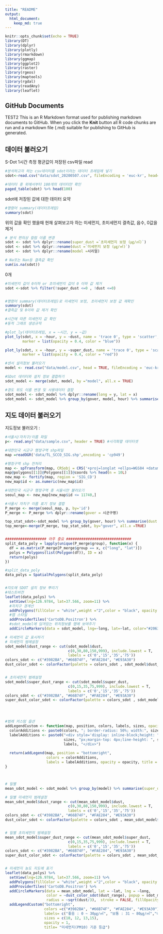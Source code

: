 ```yaml
---
title: "README"
output: 
  html_document:
    keep_md: true
---
```



```r
knitr::opts_chunk$set(echo = TRUE)
library(DT)
library(dplyr)
library(plotly)
library(rmarkdown)
library(ggmap)
library(ggplot2)
library(raster)
library(rgeos)
library(maptools)
library(rgdal)
library(readAny)
library(leaflet)


```

## GitHub Documents
TEST2
This is an R Markdown format used for publishing markdown documents to GitHub. When you click the **Knit** button all R code chunks are run and a markdown file (.md) suitable for publishing to GitHub is generated.

## 데이터 불러오기

S-Dot 1시간 측정 평균값이 저장된 csv파일 read
```r
#분석하고자 하는 csv데이터를 sdot이라는 데이터 프레임에 넣기 
sdot<-read.csv("data/sdot_20200507.csv", fileEncoding = 'euc-kr', head=TRUE, check.names=FALSE) 

```


```r

#데이터 중 위에서부터 100개의 데이터만 확인
paged_table(sdot) %>% head(100)
```



sdot에 저장된 값에 대한 데이터 요약 
```r
#명령어 summary(데이터프레임)
summary(sdot) 
```
위의 값을 확인 했을때 현재 살펴보고자 하는 미세먼지, 초미세먼지 결측값, 음수, 0값을 제거 

```r
# 분석 편의상 컬럼 이름 변경 
sdot <- sdot %>% dplyr::rename(super_dust =`초미세먼지 보정 (㎍/㎥)`)
sdot <- sdot %>% dplyr::rename(dust =`미세먼지 보정 (㎍/㎥)`)
sdot <- sdot %>% dplyr::rename(model =시리얼)

# Na또는 Nan등 결측값 확인 
sum(is.na(sdot)) 

```
0개 

```r
#미세먼지 값이 0이하 or 초미세먼지 값이 0 이하 값 제거
sdot <-sdot %>% filter(!super_dust <=0 , !dust <=0)


#명령어 summary(데이터프레임)로 미세먼지 보정, 초미세먼지 보정 값 재확인 
summary(sdot) 
#결측값 및 0이하 값 제거 확인
```

```r
#시간에 따른 미세먼지 값 확인 
#동적 그래프 생성규칙 

#plot_ly(데이터프레임, x = ~시간, y = ~값)
plot_ly(sdot, x = ~hour, y = ~dust, name = 'trace 0', type = 'scatter', mode = 'markers',
        marker = list(opacity = 0.4, color = "blue"))

plot_ly(sdot, x = ~hour, y = ~super_dust, name = 'trace 0', type = 'scatter', mode = 'markers',
        marker = list(opacity = 0.4, color = "red"))


```


```r
#센서 설치정보 불러오기 
model <- read.csv("data/model.csv", head = TRUE, fileEncoding = 'euc-kr')

#SDot 데이터와 설치 정보 결합하기 
sdot_model <- merge(sdot, model, by ="model", all.x = TRUE)

#경도 위도 이름 변경 및 사용데이터 결합
sdot_model <- sdot_model %>% dplyr::rename(long = y, lat = x)
sdot_model <- sdot_model %>% group_by(gover, model, hour) %>% summarise(long = mean(long), lat = mean(lat), super_dust = mean(super_dust), dust = mean(dust))

```



## 지도 데이터 불러오기 

지도정보 불러오기 :  

```r
#서울시/자치구/이름 파일 
p<- read.any("data/sample.csv", header = TRUE) #시각화할 데이터셋

#대한민국 시군구 행정구역 shp파일 
map =readOGR('data/TL_SCCO_SIG.shp',encoding = 'cp949')

#행정구역 shp 전처리
map <- spTransform(map, CRSobj = CRS('+proj=longlat +ellps=WGS84 +datum=WGS84 +no_defs'))
map@polygons[[1]]@Polygons[[1]]@coords %>% head(n = 10L)
new_map <- fortify(map, region = 'SIG_CD')
new_map$id <- as.numeric(new_map$id)

#대한민국 시군구 행정구역 중 서울시만 불러오기 
seoul_map <- new_map[new_map$id <= 11740,]

#서울시 자치구 이름 표기 정보 결합
P_merge <- merge(seoul_map, p, by='id')
P_merge <- P_merge %>% dplyr::rename(gover = 시군구명)

top_stat_sdot<-sdot_model %>% group_by(gover, hour) %>% summarise(dust = mean(dust), super_dust = mean(super_dust))
top_merge<-merge(P_merge, top_stat_sdot, by="gover", all.x =TRUE)


################### 아주 중요 ##############################
split_data_poly = lapply(unique(P_merge$group), function(x) {
  df = as.matrix(P_merge[P_merge$group == x, c("long", "lat")])
  polys = Polygons(list(Polygon(df)), ID = x)
  return(polys)
})

#split_data_poly
data_polys = SpatialPolygons(split_data_poly)


#지도에 SDOT 설치 정보 뿌리기
#테스트버전
leaflet(data_polys) %>%
  setView(lng=126.9784, lat=37.566, zoom=11) %>%
  #자치구 경계선 
  addPolygons(fillColor = "white",weight ="2",color = "black", opacity = 0.8   ) %>% 
  #맵 스타일 
  addProviderTiles('CartoDB.Positron') %>% 
  #sdot_model에 담겨있는 위치정보를 맵에 보여주기 
  addCircleMarkers(data = sdot_model, lng=~long, lat=~lat, color="#20639B", radius = "2",stroke = TRUE, fillOpacity = 0.8, weight =1)


```


```r
# 미세먼지 값 표시하기
# 미세먼지 범례설정 
sdot_model$dust_range <- cut(sdot_model$dust, 
                             c(0,30,80,150,999), include.lowest = T,
                             labels = c('0','15','35','75'))
colors_sdot <- c("#3982BA", "#66B74F", "#FAE284", "#E93A30")
dust_color_sdot <- colorFactor(palette = colors_sdot , sdot_model$dust_range)


# 초미세먼지 범례설정
sdot_model$super_dust_range <- cut(sdot_model$super_dust, 
                             c(0,15,35,75,999), include.lowest = T,
                             labels = c('0','15','35','75'))
colors_sdot <- c("#3982BA", "#66B74F", "#FAE284", "#E93A30")
super_dust_color_sdot <- colorFactor(palette = colors_sdot , sdot_model$super_dust_range)




#범례 커스텀 옵션
addLegendCustom <- function(map, position, colors, labels, sizes, opacity = 0.5, title){
  colorAdditions <- paste0(colors, "; border-radius: 50%; width:", sizes, "px; height:", sizes, "px")
  labelAdditions <- paste0("<div style='display: inline-block;height: ", 
                           sizes, "px;margin-top: 4px;line-height: ", sizes, "px;'>", 
                           labels, "</div>")
  
  return(addLegend(map, position = "bottomright",
                   colors = colorAdditions, 
                   labels = labelAdditions, opacity = opacity, title = title))
}



# 일별 
mean_sdot_model <- sdot_model %>% group_by(model) %>% summarise(super_dust =mean(super_dust), dust = mean(dust), long = mean(long), lat = mean(lat))

# 일별 미세먼지 범례설정 
mean_sdot_model$dust_range <- cut(mean_sdot_model$dust, 
                             c(0,30,80,150,999), include.lowest = T,
                             labels = c('0','15','35','75'))
colors_sdot <- c("#3982BA", "#66B74F", "#FAE284", "#E93A30")
dust_color_sdot <- colorFactor(palette = colors_sdot , mean_sdot_model$dust_range)


# 일별 초미세먼지 범례설정
mean_sdot_model$super_dust_range <- cut(mean_sdot_model$super_dust, 
                             c(0,15,35,75,999), include.lowest = T,
                             labels = c('0','15','35','75'))
colors_sdot <- c("#3982BA", "#66B74F", "#FAE284", "#E93A30")
super_dust_color_sdot <- colorFactor(palette = colors_sdot , mean_sdot_model$super_dust_range)


# 미세먼지 농도 지도에 표기
leaflet(data_polys) %>%
  setView(lng=126.9784, lat=37.566, zoom=11) %>%
  addPolygons(fillColor = "white",weight ="2",color = "black", opacity = 0.8  ) %>% 
  addProviderTiles('CartoDB.Positron') %>% 
  addCircleMarkers(data = mean_sdot_model, lat = ~lat, lng = ~long,
                   color = ~dust_color_sdot(dust_range), popup = sdot_model$dust,
                   radius = ~sqrt(dust/3),  stroke = FALSE, fillOpacity = 0.2, ) %>%
  addLegendCustom("bottomright",
                  colors =c("#3982BA", "#66B74F", "#FAE284", "#E93A30"),
                  labels= c("좋음 : 0 ~ 30㎍/㎥", "보통 : 31 ~ 80㎍/㎥","나쁨 : 81 ~ 150㎍/㎥","매우나쁨 : 151㎍/㎥ 이상"),
                  sizes = c(10, 12, 13,15),
                  opacity = 1,
                  title= "미세먼지(PM10) 기준 등급")
  
```
